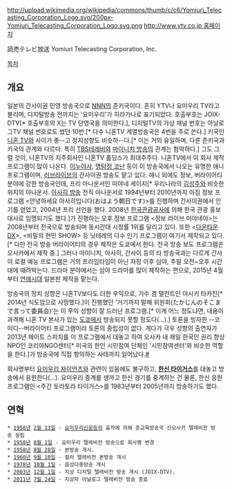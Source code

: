 http://upload.wikimedia.org/wikipedia/commons/thumb/c/c6/Yomiuri_Telecasting_Corporation_Logo.svg/200px-Yomiuri_Telecasting_Corporation_Logo.svg.png
[[http://www.ytv.co.jp 홈페이지]]

読売テレビ放送
Yomiuri Telecasting Corporation, Inc.

[[목차]]
== 개요 == 
일본의 간사이권 민영 방송국으로 [[니혼 TV|NNN]]의 준키국이다. 흔히 YTV나 요미우리 TV라고 불리며, 디지털방송 전까지는 '요미우리'가 히라가나로 표기되었다.
호출부호는 JOIX-DTV[* 호출부호의 X는 TV 단영국을 의미한다.], 디지털TV의 가상 채널 번호는 아날로그TV 채널 번호로도 썼던 10번.[* 다수 니혼TV 계열방송국은 4번을 주로 쓴다.]
키국인 [[니혼 TV]]와 사이가 좋--고 정치성향도 비슷하--다.[* 이는 거의 유일하며, 다른 준키국과 키국의 관계와 다르다. 특히 [[TBS테레비]]와 [[마이니치 방송]]의 관계는 험악하다.] 그도 그럴 것이, 니혼TV의 지주회사인 니혼TV 홀딩스가 최대주주다.
니혼TV에서 이 회사 제작 프로그램이 많이 나온다. [[이누야샤]], [[명탐정 코난]] 등이 이 방송국에서 나오는 유명한 애니 프로그램이며, [[러브라이브]]의 간사이권 방송도 맡고 있다. 
애니 외에도 정보, 버라이어티 분야에 강한 방송국인데, 프리 아나운서인 미야네 세이지[* 우리나라의 [[김성주]]와 비슷한 위치의 아나운서. [[아사히 방송]] 전직 아나운서로 1994년부터 2010년까지 아침 정보 프로그램 <안녕하세요 아사히입니다(おはよう朝日です)>를 진행하며 간사이권에서 인기를 얻었고, 2004년 프리 선언을 했다. 2008년 [[한국관광공사]]에 의해 한국 관광 홍보대사로 임명되기도 했다.]가 진행하는 오후 정보 프로그램 <정보 라이브 미야네야>는 2008년부터 전국으로 방송되며 동시간대 시청률 1위를 달리고 있다. 또한 <[[다운타운]]DX>, <비밀의 현민 SHOW> 등 닛테레의 다수 인기 프로그램이 여기서 제작되고 있다.[* 다만 전국 방송 버라이어티의 경우 제작은 도쿄에서 한다. 전국 방송 보도 프로그램은 오사카에서 제작 중.] 그러나 마이니치, 아사히, 간사이 등의 타 방송국과는 다르게 간사이 로컬 예능 프로그램은 거의 프라임타임이 아닌 자정 이후 심야, 주말 오전~오후 시간대에 때려박는다. 
드라마 분야에서는 심야 드라마를 많이 제작하는 편으로, 2015년 4월부터 [[연애시대]] 일본판 제작을 맡는다.

방송국의 정치 성향은 니혼TV보다도 더한 우익으로, 가수 겸 탤런트인 야시키 타카진[* 2014년 식도암으로 사망했다.]이 진행했던 '거기까지 말해 위원회(たかじんのそこまで言って委員会)'는 이 우익 성향이 잘 드러난 프로그램.[* 이게 어느 정도냐면, 내용이 과격해 니혼 TV 본사가 있는 [[도쿄]]에서 방송되지 못할 정도다(...).] 토론을 빙자한 --코미디--버라이어티 프로그램이라 토론의 중립성이 없다. 게다가 극우 성향의 출연자가 2013년 헤이트 스피치를 이 프로그램에서 대놓고 하여 오사카 내 재일 한국인 권리 향상 NPO인 코리아NGO센터[* 미국의 한인 시민참여 단체인 '시민참여센터'와 비슷한 역할을 한다.]가 방송국에 직접 항의하는 사태까지 일어났다.[http://www.yonhapnews.co.kr/international/2013/10/22/0601010100AKR20131022216000073.HTML #]

회사명부터 [[요미우리 자이언츠]]와 관련이 있음에도 불구하고, '''[[한신 타이거스]]'''를 대놓고 방송에서 응원한다(...). 요미우리 중계를 생까고 한신 경기를 중계하는 건 물론, 한신 응원 프로그램인 <주간 토라토라 타이거스>를 1983년부터 2005년까지 방송하기도 했다.

== 연혁 ==
 * [[1958년]] [[2월 13일]] - [[요미우리신문]]등의 출자에 의해 준교육방송국 신오사카 텔레비전 방송 설립
 * [[1958년]] [[8월 1일]] - 요미우리 텔레비전 방송으로 회사명 변경
 * [[1958년]] [[8월 28일]] - 본방송 개시.
 * [[1960년]] [[9월 10일]] - 컬러 텔레비전 본방송 개시
 * [[1978년]] [[10월 1일]] - 음성다중방송 개시
 * [[2003년]] [[12월 1일]] - 지상 디지털 텔레비전 방송 개시 (JOIX-DTV).
 * [[2011년]] [[7월 24일]] - 지상파 아날로그 텔레비전 방송 종료

